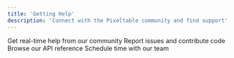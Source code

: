 ```yaml
---
title: 'Getting Help'
description: 'Connect with the Pixeltable community and find support'
---
```


<CardGroup cols={4}>
  <Card title="Discord" icon="discord" href="https://discord.gg/QPyqFYx2UN">
    Get real-time help from our community
  </Card>
  <Card title="GitHub" icon="github" href="https://github.com/pixeltable/pixeltable">
    Report issues and contribute code
  </Card>
  <Card title="API Reference" icon="book" href="https://pixeltable.github.io/pixeltable/">
    Browse our API reference
  </Card>
  <Card title="Office Hours" icon="calendar" href="https://calendar.google.com/calendar/u/0/appointments/schedules/AcZssZ0BSvx8SRh7HoLdgvGeYUuhdyaifN42nhieCJESo3B1Hmy_buqteAagnSwADXG1lhKFUg3_VTZM">
    Schedule time with our team
  </Card>
</CardGroup>

